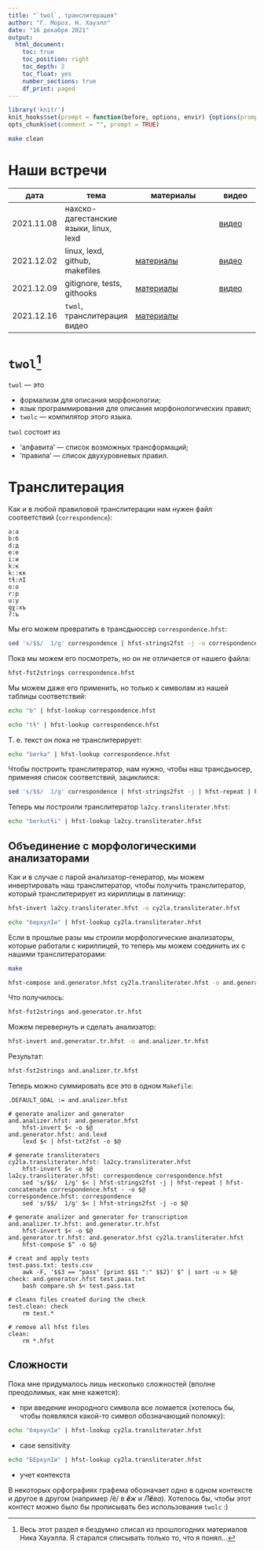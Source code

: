 ```yaml
---
title: "`twol`, транслитерация"
author: "Г. Мороз, Н. Хауэлл"
date: "16 декабря 2021"
output: 
  html_document:
    toc: true
    toc_position: right
    toc_depth: 2
    toc_float: yes
    number_sections: true
    df_print: paged
---
```


```r
library('knitr')
knit_hooks$set(prompt = function(before, options, envir) {options(prompt = "$ ")})
opts_chunk$set(comment = "", prompt = TRUE)
```

```bash
make clean
```

# Наши встречи

| дата       | тема                                   | материалы                                                                                  | видео                                 |
|------------|----------------------------------------|--------------------------------------------------------------------------------------------|---------------------------------------|
| 2021.11.08 | нахско-дагестанские языки, linux, lexd |                                                                                            | [видео](https://youtu.be/oslfxrYjt_A) |
| 2021.12.02 | linux, lexd, github, makefiles         | [материалы](https://agricolamz.github.io/2021.12.02_intro_to_linux_lexd_github_makefiles/) | [видео](https://youtu.be/3ULre3nuIhU) |
| 2021.12.09 | gitignore, tests, githooks             | [материалы](https://agricolamz.github.io/2021.12.09_gitignore_tests_githooks/)             | [видео](https://youtu.be/8v6ajrlOGuA) |
| 2021.12.16 | `twol`, транслитерация видео           | [материалы](https://agricolamz.github.io/2021.12.16_twol_transliteration/)                 |                                       |

# `twol`[^1]

[^1]: Весь этот раздел я бездумно списал из прошлогодних материалов Ника Хауэлла. Я старался списывать только то, что я понял...

`twol` --- это 

* формализм для описания морфонологии;
* язык программирования для описания морфонологических правил;
* `twolc` --- компилятор этого языка.

`twol` состоит из 

* 'алфавита' --- список возможных трансформаций;
* 'правила' --- список двухуровневых правил.



# Транслитерация

Как и в любой правиловой транслитерации нам нужен файл соответствий (`correspondence`):

```
a:а
b:б
d:д
e:е
i:и
k:к
kː:кк
tɬ:лI
o:о
r:р
u:у
qχ:хъ
ʔ:ъ
```

Мы его можем превратить в трансдьюссер `correspondence.hfst`:

```bash
sed 's/$$/  1/g' correspondence | hfst-strings2fst -j -o correspondence.hfst
```

Пока мы можем его посмотреть, но он не отличается от нашего файла:

```bash
hfst-fst2strings correspondence.hfst
```

Мы можем даже его применить, но только к символам из нашей таблицы соответствий:

```bash
echo "b" | hfst-lookup correspondence.hfst
```

```bash
echo "tɬ" | hfst-lookup correspondence.hfst
```

Т. е. текст он пока не транслитерирует:
```bash
echo "berka" | hfst-lookup correspondence.hfst
```

Чтобы построить транслитератор, нам нужно, чтобы наш трансдьюсер, применяя список соответствий, зациклился:

```bash
sed 's/$$/	1/g' correspondence | hfst-strings2fst -j | hfst-repeat | hfst-concatenate correspondence.hfst - -o la2cy.transliterater.hfst
```

Теперь мы построили транслитератор `la2cy.transliterater.hfst`:

```bash
echo "berkutɬi" | hfst-lookup la2cy.transliterater.hfst
```

## Объединение с морфологическими анализаторами

Как и в случае с парой анализатор-генератор, мы можем инвертировать наш транслитератор, чтобы получить транслитератор, который транслитерирует из кириллицы в латиницу:

```bash
hfst-invert la2cy.transliterater.hfst -o cy2la.transliterater.hfst
```

```bash
echo "беркулIи" | hfst-lookup cy2la.transliterater.hfst
```

Если в прошлые разы мы строили морфологические анализаторы, которые работали с кириллицей, то теперь мы можем соединить их с нашими транслитераторами:

```bash
make
```

```bash
hfst-compose and.generator.hfst cy2la.transliterater.hfst -o and.generator.tr.hfst
```

Что получилось:
```bash
hfst-fst2strings and.generator.tr.hfst
```

Можем перевернуть и сделать анализатор:

```bash
hfst-invert and.generator.tr.hfst -o and.analizer.tr.hfst
```

Результат:
```bash
hfst-fst2strings and.analizer.tr.hfst
```

Теперь можно суммировать все это в одном `Makefile`:

```
.DEFAULT_GOAL := and.analizer.hfst

# generate analizer and generator
and.analizer.hfst: and.generator.hfst
	hfst-invert $< -o $@
and.generator.hfst: and.lexd
	lexd $< | hfst-txt2fst -o $@

# generate transliteraters
cy2la.transliterater.hfst: la2cy.transliterater.hfst
	hfst-invert $< -o $@
la2cy.transliterater.hfst: correspondence correspondence.hfst
	sed 's/$$/	1/g' $< | hfst-strings2fst -j | hfst-repeat | hfst-concatenate correspondence.hfst - -o $@
correspondence.hfst: correspondence
	sed 's/$$/	1/g' $< | hfst-strings2fst -j -o $@

# generate analizer and generator for transcription
and.analizer.tr.hfst: and.generator.tr.hfst
	hfst-invert $< -o $@
and.generator.tr.hfst: and.generator.hfst cy2la.transliterater.hfst
	hfst-compose $^ -o $@

# creat and apply tests
test.pass.txt: tests.csv
	awk -F, '$$3 == "pass" {print $$1 ":" $$2}' $^ | sort -u > $@
check: and.generator.hfst test.pass.txt
	bash compare.sh $< test.pass.txt

# cleans files created during the check
test.clean: check
	rm test.*

# remove all hfst files
clean:
	rm *.hfst
```

## Сложности

Пока мне придумалось лишь несколько сложностей (вполне преодолимых, как мне кажется):

* при введение инородного символа все ломается (хотелось бы, чтобы появлялся какой-то символ обозначающий поломку):

```bash
echo "бяркулIи" | hfst-lookup cy2la.transliterater.hfst
```

* case sensitivity

```bash
echo "БЕркулIи" | hfst-lookup cy2la.transliterater.hfst
```

* учет контекста

В некоторых орфографиях графема обозначает одно в одном контексте и другое в другом (например /ё/ в ***ё**ж* и *Л**ё**ва*). Хотелось бы, чтобы этот контест можно было бы прописывать без использования `twolc` :)
